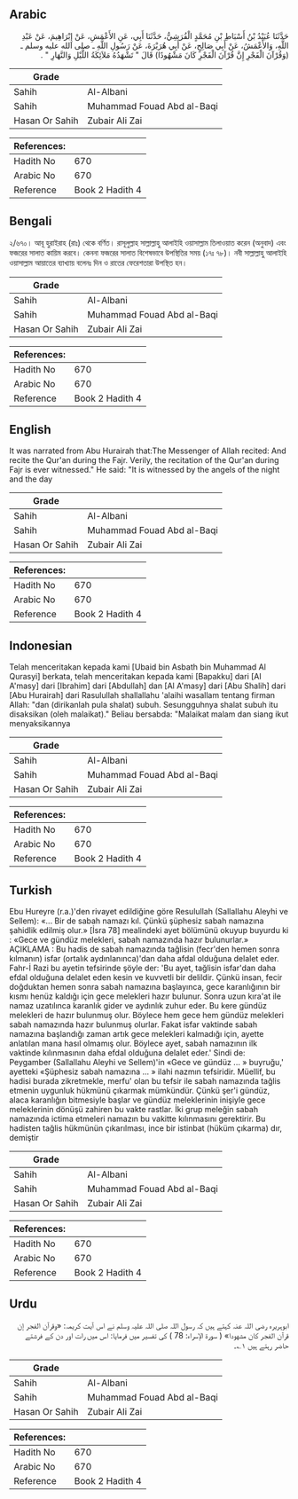 ## Arabic


<div dir="rtl" lang="ar" style={{fontSize:'larger',backgroundColor:'#f8f9fa',padding:20}}>
حَدَّثَنَا عُبَيْدُ بْنُ أَسْبَاطِ بْنِ مُحَمَّدٍ الْقُرَشِيُّ، حَدَّثَنَا أَبِي، عَنِ الأَعْمَشِ، عَنْ إِبْرَاهِيمَ، عَنْ عَبْدِ اللَّهِ، وَالأَعْمَشُ، عَنْ أَبِي صَالِحٍ، عَنْ أَبِي هُرَيْرَةَ، عَنْ رَسُولِ اللَّهِ ـ صلى الله عليه وسلم ـ ‏ (وَقُرْآنَ الْفَجْرِ إِنَّ قُرْآنَ الْفَجْرِ كَانَ مَشْهُودًا)‏ قَالَ ‏"‏ تَشْهَدُهُ مَلاَئِكَةُ اللَّيْلِ وَالنَّهَارِ ‏"‏ ‏.‏
</div>
<div style={{backgroundColor:'#f8f9fa',padding:20, marginBottom: 10}}><table> <thead> <tr> <th>Grade</th> <th></th> </tr> </thead> <tbody> <tr><td>Sahih</td><td>Al-Albani</td></tr><tr><td>Sahih</td><td>Muhammad Fouad Abd al-Baqi</td></tr><tr><td>Hasan Or Sahih</td><td>Zubair Ali Zai</td></tr></tbody></table><table> <thead> <tr> <th>References:</th> <th></th> </tr> </thead> <tbody><tr><td>Hadith No</td><td>670</td></tr><tr><td>Arabic No</td><td>670</td></tr><tr><td>Reference</td><td>Book 2 Hadith 4</td></tr></tbody></table></div>

## Bengali


<div dir="ltr" lang="bn" style={{fontSize:'larger',backgroundColor:'#f8f9fa',padding:20}}>
২/৬৭০। আবূ হুরাইরাহ (রাঃ) থেকে বর্ণিত। রাসূলুল্লাহ সাল্লাল্লাহু আলাইহি ওয়াসাল্লাম তিলাওয়াত করেন (অনুবাদ) এবং ফজরের সালাত কায়িম করবে। কেননা ফজরের সালাত বিশেষভাবে উপস্থিতির সময় (১৭ঃ ৭৮)। নবী সাল্লাল্লাহু আলাইহি ওয়াসাল্লাম আয়াতের ব্যাখ্যায় বলেনঃ দিন ও রাতের ফেরেশতারা উপস্থিত হন।
</div>
<div style={{backgroundColor:'#f8f9fa',padding:20, marginBottom: 10}}><table> <thead> <tr> <th>Grade</th> <th></th> </tr> </thead> <tbody> <tr><td>Sahih</td><td>Al-Albani</td></tr><tr><td>Sahih</td><td>Muhammad Fouad Abd al-Baqi</td></tr><tr><td>Hasan Or Sahih</td><td>Zubair Ali Zai</td></tr></tbody></table><table> <thead> <tr> <th>References:</th> <th></th> </tr> </thead> <tbody><tr><td>Hadith No</td><td>670</td></tr><tr><td>Arabic No</td><td>670</td></tr><tr><td>Reference</td><td>Book 2 Hadith 4</td></tr></tbody></table></div>

## English


<div dir="ltr" lang="en" style={{fontSize:'larger',backgroundColor:'#f8f9fa',padding:20}}>
It was narrated from Abu Hurairah that:The Messenger of Allah recited: And recite the Qur'an during the Fajr. Verily, the recitation of the Qur'an during Fajr is ever witnessed." He said: "It is witnessed by the angels of the night and the day
</div>
<div style={{backgroundColor:'#f8f9fa',padding:20, marginBottom: 10}}><table> <thead> <tr> <th>Grade</th> <th></th> </tr> </thead> <tbody> <tr><td>Sahih</td><td>Al-Albani</td></tr><tr><td>Sahih</td><td>Muhammad Fouad Abd al-Baqi</td></tr><tr><td>Hasan Or Sahih</td><td>Zubair Ali Zai</td></tr></tbody></table><table> <thead> <tr> <th>References:</th> <th></th> </tr> </thead> <tbody><tr><td>Hadith No</td><td>670</td></tr><tr><td>Arabic No</td><td>670</td></tr><tr><td>Reference</td><td>Book 2 Hadith 4</td></tr></tbody></table></div>

## Indonesian


<div dir="ltr" lang="id" style={{fontSize:'larger',backgroundColor:'#f8f9fa',padding:20}}>
Telah menceritakan kepada kami [Ubaid bin Asbath bin Muhammad Al Qurasyi] berkata, telah menceritakan kepada kami [Bapakku] dari [Al A'masy] dari [Ibrahim] dari [Abdullah] dan [Al A'masy] dari [Abu Shalih] dari [Abu Hurairah] dari Rasulullah shallallahu 'alaihi wasallam tentang firman Allah: "dan (dirikanlah pula shalat) subuh. Sesungguhnya shalat subuh itu disaksikan (oleh malaikat)." Beliau bersabda: "Malaikat malam dan siang ikut menyaksikannya
</div>
<div style={{backgroundColor:'#f8f9fa',padding:20, marginBottom: 10}}><table> <thead> <tr> <th>Grade</th> <th></th> </tr> </thead> <tbody> <tr><td>Sahih</td><td>Al-Albani</td></tr><tr><td>Sahih</td><td>Muhammad Fouad Abd al-Baqi</td></tr><tr><td>Hasan Or Sahih</td><td>Zubair Ali Zai</td></tr></tbody></table><table> <thead> <tr> <th>References:</th> <th></th> </tr> </thead> <tbody><tr><td>Hadith No</td><td>670</td></tr><tr><td>Arabic No</td><td>670</td></tr><tr><td>Reference</td><td>Book 2 Hadith 4</td></tr></tbody></table></div>

## Turkish


<div dir="ltr" lang="tr" style={{fontSize:'larger',backgroundColor:'#f8f9fa',padding:20}}>
Ebu Hureyre (r.a.)'den rivayet edildiğine göre Resulullah (Sallallahu Aleyhi ve Sellem): «... Bir de sabah namazı kıl. Çünkü şüphesiz sabah namazına şahidlik edilmiş olur.» [İsra 78] mealindeki ayet bölümünü okuyup buyurdu ki : «Gece ve gündüz melekleri, sabah namazında hazır bulunurlar.» AÇIKLAMA : Bu hadis de sabah namazında tağlisin (fecr'den hemen sonra kılmanın) isfar (ortalık aydınlanınca)'dan daha afdal olduğuna delalet eder. Fahr-İ Razi bu ayetin tefsirinde şöyle der: 'Bu ayet, tağlisin isfar'dan daha efdal olduğuna delalet eden kesin ve kuvvetli bir delildir. Çünkü insan, fecir doğduktan hemen sonra sabah namazına başlayınca, gece karanlığının bir kısmı henüz kaldığı için gece melekleri hazır bulunur. Sonra uzun kıra'at ile namaz uzatılınca karanlık gider ve aydınlık zuhur eder. Bu kere gündüz melekleri de hazır bulunmuş olur. Böylece hem gece hem gündüz melekleri sabah namazında hazır bulunmuş olurlar. Fakat isfar vaktinde sabah namazına başlandığı zaman artık gece melekleri kalmadığı için, ayette anlatılan mana hasıl olmamış olur. Böylece ayet, sabah namazının ilk vaktinde kılınmasının daha efdal olduğuna delalet eder.' Sindi de: Peygamber (Sallallahu Aleyhi ve Sellem)'in «Gece ve gündüz ... » buyruğu,' ayetteki «Şüphesiz sabah namazına ... » ilahi nazmın tefsiridir. Müellif, bu hadisi burada zikretmekle, merfu' olan bu tefsir ile sabah namazında tağlis etmenin uygunluk hükmünü çıkarmak mümkündür. Çünkü şer'i gündüz, alaca karanlığın bitmesiyle başlar ve gündüz meleklerinin inişiyle gece meleklerinin dönüşü zahiren bu vakte rastlar. İki grup meleğin sabah namazında ictima etmeleri namazın bu vakitte kılınmasını gerektirir. Bu hadisten tağlis hükmünün çıkarılması, ince bir istinbat (hüküm çıkarma) dır, demiştir
</div>
<div style={{backgroundColor:'#f8f9fa',padding:20, marginBottom: 10}}><table> <thead> <tr> <th>Grade</th> <th></th> </tr> </thead> <tbody> <tr><td>Sahih</td><td>Al-Albani</td></tr><tr><td>Sahih</td><td>Muhammad Fouad Abd al-Baqi</td></tr><tr><td>Hasan Or Sahih</td><td>Zubair Ali Zai</td></tr></tbody></table><table> <thead> <tr> <th>References:</th> <th></th> </tr> </thead> <tbody><tr><td>Hadith No</td><td>670</td></tr><tr><td>Arabic No</td><td>670</td></tr><tr><td>Reference</td><td>Book 2 Hadith 4</td></tr></tbody></table></div>

## Urdu


<div dir="rtl" lang="ur" style={{fontSize:'larger',backgroundColor:'#f8f9fa',padding:20}}>
ابوہریرہ رضی اللہ عنہ کہتے ہیں کہ رسول اللہ صلی اللہ علیہ وسلم نے اس آیت کریمہ: «وقرآن الفجر إن قرآن الفجر كان مشهودا» ( سورة الإسراء: 78 ) کی تفسیر میں فرمایا: اس میں رات اور دن کے فرشتے حاضر رہتے ہیں ۱؎۔
</div>
<div style={{backgroundColor:'#f8f9fa',padding:20, marginBottom: 10}}><table> <thead> <tr> <th>Grade</th> <th></th> </tr> </thead> <tbody> <tr><td>Sahih</td><td>Al-Albani</td></tr><tr><td>Sahih</td><td>Muhammad Fouad Abd al-Baqi</td></tr><tr><td>Hasan Or Sahih</td><td>Zubair Ali Zai</td></tr></tbody></table><table> <thead> <tr> <th>References:</th> <th></th> </tr> </thead> <tbody><tr><td>Hadith No</td><td>670</td></tr><tr><td>Arabic No</td><td>670</td></tr><tr><td>Reference</td><td>Book 2 Hadith 4</td></tr></tbody></table></div>